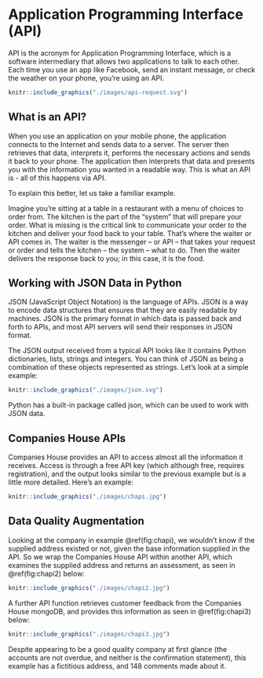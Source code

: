 # Application Programming Interface (API)

API is the acronym for Application Programming Interface, which is a software intermediary that allows two applications to talk to each other. Each time you use an app like Facebook, send an instant message, or check the weather on your phone, you’re using an API.

```r
knitr::include_graphics("./images/api-request.svg")
```

## What is an API? 

When you use an application on your mobile phone, the application connects to the Internet and sends data to a server. The server then retrieves that data, interprets it, performs the necessary actions and sends it back to your phone. The application then interprets that data and presents you with the information you wanted in a readable way. This is what an API is - all of this happens via API.

To explain this better, let us take a familiar example.

Imagine you’re sitting at a table in a restaurant with a menu of choices to order from. The kitchen is the part of the “system” that will prepare your order. What is missing is the critical link to communicate your order to the kitchen and deliver your food back to your table. That’s where the waiter or API comes in. The waiter is the messenger – or API – that takes your request or order and tells the kitchen – the system – what to do. Then the waiter delivers the response back to you; in this case, it is the food.

## Working with JSON Data in Python

JSON (JavaScript Object Notation) is the language of APIs. JSON is a way to encode data structures that ensures that they are easily readable by machines. JSON is the primary format in which data is passed back and forth to APIs, and most API servers will send their responses in JSON format.

The JSON output received from a typical API looks like it contains Python dictionaries, lists, strings and integers. You can think of JSON as being a combination of these objects represented as strings. Let’s look at a simple example:

```r
knitr::include_graphics("./images/json.svg")
```

Python has a built-in package called json, which can be used to work with JSON data.

## Companies House APIs

Companies House provides an API to access almost all the information it receives. Access is through a free API key (which although free, requires registration), and the output looks similar to the previous example but is a little more detailed. Here's an example:

```r
knitr::include_graphics("./images/chapi.jpg")
```
	
## Data Quality Augmentation

Looking at the company in example \@ref(fig:chapi), we wouldn't know if the supplied address existed or not, given the base information supplied in the API. So we wrap the Companies House API within another API, which examines the supplied address and returns an assessment, as seen in  \@ref(fig:chapi2) below:

```r
knitr::include_graphics("./images/chapi2.jpg")
```

A further API function retrieves customer feedback from the Companies House mongoDB, and provides this information as seen in \@ref(fig:chapi3) below:

```r
knitr::include_graphics("./images/chapi3.jpg")
```

Despite appearing to be a good quality company at first glance (the accounts are not overdue, and neither is the confirmation statement), this example has a fictitious address, and 148 comments made about it.